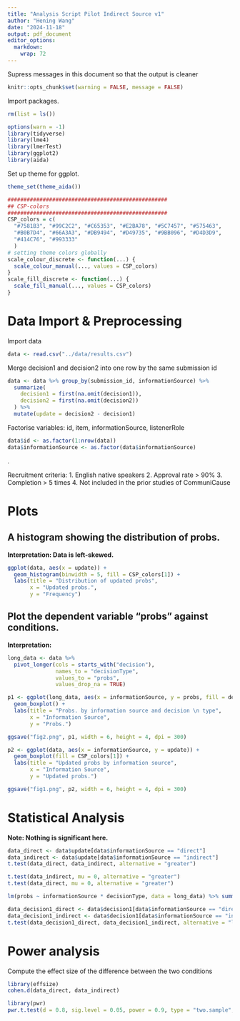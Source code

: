 ```yaml
---
title: "Analysis Script Pilot Indirect Source v1"
author: "Hening Wang"
date: "2024-11-18"
output: pdf_document
editor_options: 
  markdown: 
    wrap: 72
---
```

Supress messages in this document so that the output is cleaner
```r
knitr::opts_chunk$set(warning = FALSE, message = FALSE) 
```
Import packages.
```r
rm(list = ls())

options(warn = -1)
library(tidyverse)
library(lme4)
library(lmerTest)
library(ggplot2)
library(aida)
```

Set up theme for ggplot.

```r
theme_set(theme_aida())

##################################################
## CSP-colors
##################################################
CSP_colors = c(
  "#7581B3", "#99C2C2", "#C65353", "#E2BA78", "#5C7457", "#575463",
  "#B0B7D4", "#66A3A3", "#DB9494", "#D49735", "#9BB096", "#D4D3D9",
  "#414C76", "#993333"
  )
# setting theme colors globally
scale_colour_discrete <- function(...) {
  scale_colour_manual(..., values = CSP_colors)
}
scale_fill_discrete <- function(...) {
  scale_fill_manual(..., values = CSP_colors)
}
```

# Data Import & Preprocessing

Import data

```r
data <- read.csv("../data/results.csv")
```

Merge decision1 and decision2 into one row by the same submission id
```r
data <- data %>% group_by(submission_id, informationSource) %>% 
  summarize(
    decision1 = first(na.omit(decision1)),
    decision2 = first(na.omit(decision2))
  ) %>%
  mutate(update = decision2 - decision1)

```

Factorise variables: id, item, informationSource, listenerRole

```r
data$id <- as.factor(1:nrow(data))
data$informationSource <- as.factor(data$informationSource)
```

.


Recruitment criteria: 1. English native speakers 2. Approval rate \> 90%
3. Completion \> 5 times 4. Not included in the prior studies of
CommuniCause

# Plots

## A histogram showing the distribution of probs. 
**Interpretation: Data is left-skewed.**

```r
ggplot(data, aes(x = update)) +
  geom_histogram(binwidth = 5, fill = CSP_colors[1]) +
  labs(title = "Distribution of updated probs",
       x = "Updated probs.",
       y = "Frequency")

```

## Plot the dependent variable "probs" against conditions.

**Interpretation:**
```r
long_data <- data %>%
  pivot_longer(cols = starts_with("decision"),
               names_to = "decisionType",
               values_to = "probs",
               values_drop_na = TRUE)

p1 <- ggplot(long_data, aes(x = informationSource, y = probs, fill = decisionType)) +
  geom_boxplot() +
  labs(title = "Probs. by information source and decision \n type",
       x = "Information Source",
       y = "Probs.")

ggsave("fig2.png", p1, width = 6, height = 4, dpi = 300)
```



```r
p2 <- ggplot(data, aes(x = informationSource, y = update)) +
  geom_boxplot(fill = CSP_colors[1]) + 
  labs(title = "Updated probs by information source",
       x = "Information Source",
       y = "Updated probs.")

ggsave("fig1.png", p2, width = 6, height = 4, dpi = 300)
```

# Statistical Analysis
**Note: Nothing is significant here.** 
```r
data_direct <- data$update[data$informationSource == "direct"]
data_indirect <- data$update[data$informationSource == "indirect"]
t.test(data_direct, data_indirect, alternative = "greater")
```

```r
t.test(data_indirect, mu = 0, alternative = "greater")
t.test(data_direct, mu = 0, alternative = "greater")
```

```r
lm(probs ~ informationSource * decisionType, data = long_data) %>% summary()
```
```r
data_decision1_direct <- data$decision1[data$informationSource == "direct"]
data_decision1_indirect <- data$decision1[data$informationSource == "indirect"]
t.test(data_decision1_direct, data_decision1_indirect, alternative = "less")
```
# Power analysis
Compute the effect size of the difference between the two conditions
```r
library(effsize)
cohen.d(data_direct, data_indirect)
```
```r
library(pwr)
pwr.t.test(d = 0.8, sig.level = 0.05, power = 0.9, type = "two.sample", alternative = "greater")

```
